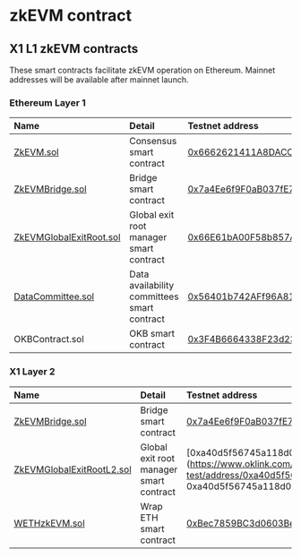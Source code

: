 # zkEVM contract
## X1 L1 zkEVM contracts
These smart contracts facilitate zkEVM operation on Ethereum. Mainnet addresses will be available after mainnet launch.

### Ethereum Layer 1
|Name|Detail|Testnet address|
|:----|:--|:--|
|[ZkEVM.sol](https://github.com/okx/x1-contracts/blob/release/v0.1.0/contracts/PolygonZkEVM.sol "ZkEVM.sol")|Consensus smart contract|[0x6662621411A8DACC3cA7049C8BddABaa9a999ce3](https://sepolia.etherscan.io/address/0x6662621411A8DACC3cA7049C8BddABaa9a999ce3 "0x6662621411A8DACC3cA7049C8BddABaa9a999ce3")|
|[ZkEVMBridge.sol](https://github.com/okx/x1-contracts/blob/release/v0.1.0/contracts/PolygonZkEVMBridge.sol "ZkEVMBridge.sol")|Bridge smart contract|[0x7a4Ee6f9F0aB037fE771FC36D39C1E19bcc0Fdb5](https://sepolia.etherscan.io/address/0x66E61bA00F58b857A9DD2C500F3aBc424A46BD20 "0x7a4Ee6f9F0aB037fE771FC36D39C1E19bcc0Fdb5")|
|[ZkEVMGlobalExitRoot.sol](https://github.com/okx/x1-contracts/blob/release/v0.1.0/contracts/PolygonZkEVMGlobalExitRoot.sol "ZkEVMGlobalExitRoot.sol")|Global exit root manager smart contract|[0x66E61bA00F58b857A9DD2C500F3aBc424A46BD20](https://sepolia.etherscan.io/address/0x66E61bA00F58b857A9DD2C500F3aBc424A46BD20 "0x66E61bA00F58b857A9DD2C500F3aBc424A46BD20")|
|[DataCommittee.sol](https://github.com/okx/x1-contracts/blob/release/v0.1.0/contracts/DataCommittee.sol "DataCommittee.sol")|Data availability committees smart contract|[0x56401b742AFf96A817dF983169231Bbe76B5e87f](0x56401b742AFf96A817dF983169231Bbe76B5e87f "0x56401b742AFf96A817dF983169231Bbe76B5e87f")|
|OKBContract.sol|OKB smart contract|[0x3F4B6664338F23d2397c953f2AB4Ce8031663f80](https://sepolia.etherscan.io/address/0x3F4B6664338F23d2397c953f2AB4Ce8031663f80 "0x3F4B6664338F23d2397c953f2AB4Ce8031663f80")|


### X1 Layer 2
|Name|Detail|Testnet address|
|:----|:--|:--|
|[ZkEVMBridge.sol](https://github.com/okx/x1-contracts/blob/release/v0.1.0/contracts/PolygonZkEVMBridge.sol "ZkEVMBridge.sol")|Bridge smart contract|[0x7a4Ee6f9F0aB037fE771FC36D39C1E19bcc0Fdb5](https://www.oklink.com/x1-test/address/0x7a4Ee6f9F0aB037fE771FC36D39C1E19bcc0Fdb5 "0x7a4Ee6f9F0aB037fE771FC36D39C1E19bcc0Fdb5")|
|[ZkEVMGlobalExitRootL2.sol](https://github.com/okx/x1-contracts/blob/release/v0.1.0/contracts/PolygonZkEVMGlobalExitRootL2.sol "ZkEVMGlobalExitRootL2.sol")|Global exit root manager smart contract|[0xa40d5f56745a118d0906a34e69aec8c0db1cb8fa](https://www.oklink.com/x1-test/address/0xa40d5f56745a118d0906a34e69aec8c0db1cb8fa 0xa40d5f56745a118d0906a34e69aec8c0db1cb8fa")|
|[WETHzkEVM.sol](https://github.com/okx/x1-contracts/blob/release/v0.1.0/contracts/L2/WETHzkEVM.sol "WETHzkEVM.sol")|Wrap ETH smart contract|[0xBec7859BC3d0603BeC454F7194173E36BF2Aa5C8](https://www.oklink.com/x1-test/address/0xBec7859BC3d0603BeC454F7194173E36BF2Aa5C8 "0xBec7859BC3d0603BeC454F7194173E36BF2Aa5C8")|
